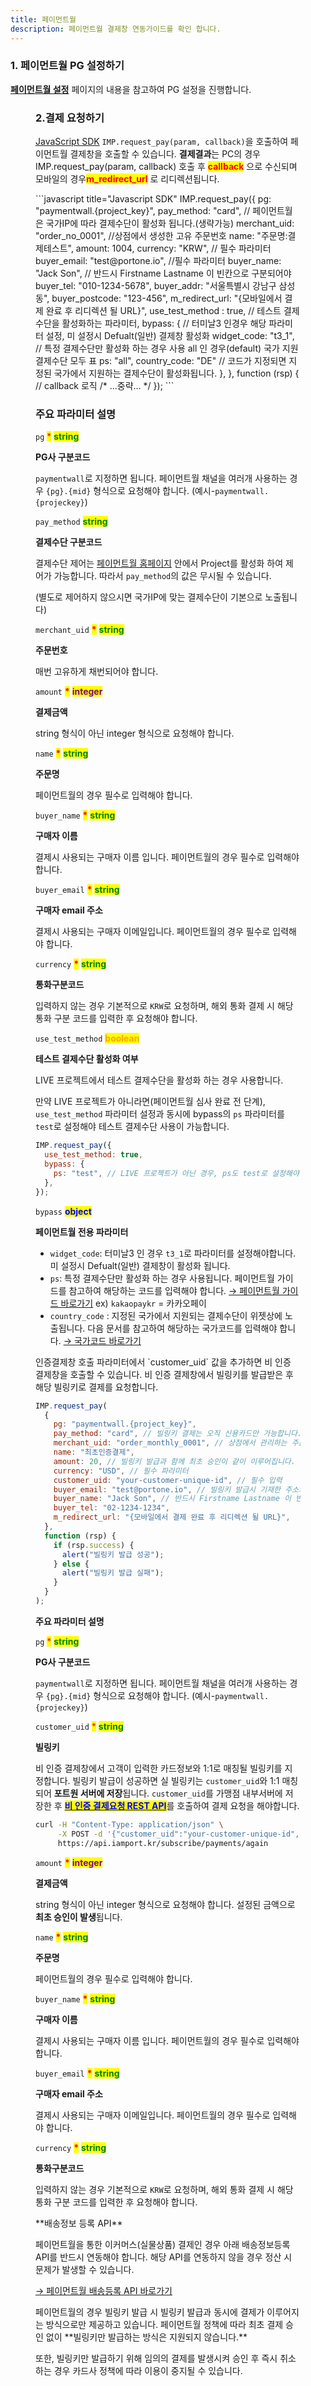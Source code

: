 ```yaml
---
title: 페이먼트월
description: 페이먼트월 결제창 연동가이드를 확인 합니다.
---
```



### 1. 페이먼트월 PG 설정하기

[**페이먼트월 설정**](../../ready/2-pg/payment-gateway/paymentwall) 페이지의 내용을 참고하여 PG 설정을 진행합니다.

<Figure src="/gitbook-assets/ko/Paymentwall_logo_dark_latest.jpeg" />

### 2.결제 요청하기

[JavaScript SDK](../../sdk/javascript-sdk-old/readme) `IMP.request_pay(param, callback)`을 호출하여 페이먼트월 결제창을 호출할 수 있습니다.
**결제결과**는 PC의 경우 IMP.request_pay(param, callback) 호출 후 <mark style="color:red;">**callback**</mark> 으로 수신되며 모바일의 경우<mark style="color:red;">**m_redirect_url**</mark> 로 리디렉션됩니다.

<Tabs>
<Tab title="인증결제창 요청">
```javascript title="Javascript SDK"
IMP.request_pay({
  pg: "paymentwall.{project_key}",
  pay_method: "card", // 페이먼트월은 국가IP에 따라 결제수단이 활성화 됩니다.(생략가능)
  merchant_uid: "order_no_0001", //상점에서 생성한 고유 주문번호
  name: "주문명:결제테스트",
  amount: 1004,
  currency: "KRW", // 필수 파라미터
  buyer_email: "test@portone.io", //필수 파라미터 
  buyer_name: "Jack Son", // 반드시 Firstname Lastname 이 빈칸으로 구분되어야 
  buyer_tel: "010-1234-5678",
  buyer_addr: "서울특별시 강남구 삼성동",
  buyer_postcode: "123-456",
  m_redirect_url: "{모바일에서 결제 완료 후 리디렉션 될 URL}",
  use_test_method : true, // 테스트 결제 수단을 활성화하는 파라미터,
  bypass: {
    // 터미날3 인경우 해당 파라미터 설정, 미 설정시 Defualt(일반) 결제창 활성화
    widget_code: "t3_1",
    // 특정 결제수단만 활성화 하는 경우 사용 all 인 경우(default) 국가 지원 결제수단 모두 표
    ps: "all",
    country_code: "DE" // 코드가 지정되면 지정된 국가에서 지원하는 결제수단이 활성화됩니다.
  },
}, function (rsp) { // callback 로직
  /* ...중략... */
});
```

### **주요 파라미터 설명**

`pg` <mark style="color:red;">\*</mark> <mark style="color:green;">**string**</mark>

**PG사 구분코드**

`paymentwall`로 지정하면 됩니다. 페이먼트월 채널을 여러개 사용하는 경우 `{pg}.{mid}` 형식으로 요청해야 합니다. (예시-`paymentwall.{projeckey}`)

`pay_method` <mark style="color:green;">**string**</mark>

**결제수단 구분코드**

결제수단 제어는 [페이먼트월 홈페이지](https://api.paymentwall.com/) 안에서 Project를 활성화 하여 제어가 가능합니다. 따라서 `pay_method`의 값은 무시될 수 있습니다.

(별도로 제어하지 않으시면 국가IP에 맞는 결제수단이 기본으로 노출됩니다)

`merchant_uid` <mark style="color:red;">**\***</mark> <mark style="color:green;">**string**</mark>

**주문번호**

매번 고유하게 채번되어야 합니다.

`amount` <mark style="color:red;">**\***</mark> <mark style="color:purple;">**integer**</mark>

**결제금액**

string 형식이 아닌 integer 형식으로 요청해야 합니다.

`name` <mark style="color:red;">**\***</mark> <mark style="color:green;">**string**</mark>

**주문명**

페이먼트월의 경우 필수로 입력해야 합니다.

`buyer_name` <mark style="color:red;">**\***</mark> <mark style="color:green;">**string**</mark>

**구매자 이름**

결제시 사용되는 구매자 이름 입니다. 페이먼트월의 경우 필수로 입력해야 합니다.

`buyer_email` <mark style="color:red;">**\***</mark> <mark style="color:green;">**string**</mark>

**구매자 email 주소**

결제시 사용되는 구매자 이메일입니다. 페이먼트월의 경우 필수로 입력해야 합니다.

`currency` <mark style="color:red;">**\***</mark> <mark style="color:green;">**string**</mark>

**통화구분코드**

입력하지 않는 경우 기본적으로 `KRW`로 요청하며, 해외 통화 결제 시 해당 통화 구분 코드를 입력한 후 요청해야 합니다.

`use_test_method` <mark style="color:orange;">**boolean**</mark>

**테스트 결제수단 활성화 여부**

LIVE 프로젝트에서 테스트 결제수단을 활성화 하는 경우 사용합니다.

만약 LIVE 프로젝트가 아니라면(페이먼트월 심사 완료 전 단계), `use_test_method` 파라미터 설정과 동시에 bypass의 `ps` 파라미터를 `test`로 설정해야 테스트 결제수단 사용이 가능합니다.

```javascript title="Javascript SDK"
IMP.request_pay({
  use_test_method: true,
  bypass: {
    ps: "test", // LIVE 프로젝트가 아닌 경우, ps도 test로 설정해야만 테스트 결제수단이 활성화됩니다.
  },
});
```

`bypass` <mark style="color:blue;">**object**</mark>

**페이먼트월 전용 파라미터**

- `widget_code`: 터미날3 인 경우 `t3_1`로 파라미터를 설정해야합니다. 미 설정시 Defualt(일반) 결제창이 활성화 됩니다.
- `ps`: 특정 결제수단만 활성화 하는 경우 사용됩니다. 페이먼트월 가이드를 참고하여 해당하는 코드를 입력해야 합니다. [ → 페이먼트월 가이드 바로가기](https://docs.paymentwall.com/reference/payment-system-shortcodes) ex) `kakaopaykr` = 카카오페이
- `country_code` : 지정된 국가에서 지원되는 결제수단이 위젯상에 노출됩니다. 다음 문서를 참고하여 해당하는 국가코드를 입력해야 합니다. [ → 국가코드 바로가기](https://en.wikipedia.org/wiki/ISO_3166-1_alpha-2)

</Tab>

<Tab title="비 인증 결제">
인증결제창 호출 파라미터에서 `customer_uid` 값을 추가하면 비 인증 결제창을 호출할 수 있습니다.
비 인증 결제창에서 빌링키를 발급받은 후 해당 빌링키로 결제를 요청합니다.

```javascript title="Javascript SDK"
IMP.request_pay(
  {
    pg: "paymentwall.{project_key}",
    pay_method: "card", // 빌링키 결제는 오직 신용카드만 가능합니다.
    merchant_uid: "order_monthly_0001", // 상점에서 관리하는 주문 번호
    name: "최초인증결제",
    amount: 20, // 빌링키 발급과 함께 최초 승인이 같이 이루어집니다.
    currency: "USD", // 필수 파라미터
    customer_uid: "your-customer-unique-id", // 필수 입력
    buyer_email: "test@portone.io", // 빌링키 발급시 기재한 주소와 빌링키 결제할때 기재한 주소가 동일해야 합니다.
    buyer_name: "Jack Son", // 반드시 Firstname Lastname 이 빈칸으로 구분되어야 합니다.
    buyer_tel: "02-1234-1234",
    m_redirect_url: "{모바일에서 결제 완료 후 리디렉션 될 URL}",
  },
  function (rsp) {
    if (rsp.success) {
      alert("빌링키 발급 성공");
    } else {
      alert("빌링키 발급 실패");
    }
  }
);
```

**주요 파라미터 설명**

`pg` <mark style="color:red;">\*</mark> <mark style="color:green;">**string**</mark>

**PG사 구분코드**

`paymentwall`로 지정하면 됩니다. 페이먼트월 채널을 여러개 사용하는 경우 `{pg}.{mid}` 형식으로 요청해야 합니다. (예시-`paymentwall.{projeckey}`)

`customer_uid` <mark style="color:red;">\*</mark> <mark style="color:green;">**string**</mark>

**빌링키**

비 인증 결제창에서 고객이 입력한 카드정보와 1:1로 매칭될 빌링키를 지정합니다.
빌링키 발급이 성공하면 실 빌링키는 `customer_uid`와 1:1 매칭되어 **포트원 서버에 저장**됩니다.
`customer_uid`를 가맹점 내부서버에 저장한 후 [<mark style="color:blue;">**비 인증 결제요청 REST API**</mark>](../../api/api-4/api)를 호출하여 결제 요청을 해야합니다.

```sh title="server-side"
curl -H "Content-Type: application/json" \
     -X POST -d '{"customer_uid":"your-customer-unique-id", "merchant_uid":"order_id_8237352", "amount":3000}' \
     https://api.iamport.kr/subscribe/payments/again
```

`amount` <mark style="color:red;">**\***</mark> <mark style="color:purple;">**integer**</mark>

**결제금액**

string 형식이 아닌 integer 형식으로 요청해야 합니다.
설정된 금액으로 **최초 승인이 발생**됩니다.

`name` <mark style="color:red;">**\***</mark> <mark style="color:green;">**string**</mark>

**주문명**

페이먼트월의 경우 필수로 입력해야 합니다.

`buyer_name` <mark style="color:red;">**\***</mark> <mark style="color:green;">**string**</mark>

**구매자 이름**

결제시 사용되는 구매자 이름 입니다. 페이먼트월의 경우 필수로 입력해야 합니다.

`buyer_email` <mark style="color:red;">**\***</mark> <mark style="color:green;">**string**</mark>

**구매자 email 주소**

결제시 사용되는 구매자 이메일입니다. 페이먼트월의 경우 필수로 입력해야 합니다.

`currency` <mark style="color:red;">**\***</mark> <mark style="color:green;">**string**</mark>

**통화구분코드**

입력하지 않는 경우 기본적으로 `KRW`로 요청하며, 해외 통화 결제 시 해당 통화 구분 코드를 입력한 후 요청해야 합니다.

</Tab>
</Tabs>

<Hint style="danger">
**배송정보 등록 API**

페이먼트월을 통한 이커머스(실물상품) 결제인 경우 아래 배송정보등록 API를 반드시 연동해야 합니다. 해당 API를 연동하지 않을 경우 정산 시 문제가 발생할 수 있습니다.

[ → 페이먼트월 배송등록 API 바로가기](https://developers.portone.io/api/rest-v1/pg.paymentwall)

</Hint>

<Hint style="danger">
페이먼트월의 경우 빌링키 발급 시 빌링키 발급과 동시에 결제가 이루어지는 방식으로만 제공하고 있습니다.
페이먼트월 정책에 따라 최초 결제 승인 없이 **빌링키만 발급하는 방식은 지원되지 않습니다.**

또한, 빌링키만 발급하기 위해 임의의 결제를 발생시켜 승인 후 즉시 취소하는 경우 카드사 정책에 따라 이용이 중지될 수 있습니다.

</Hint>
